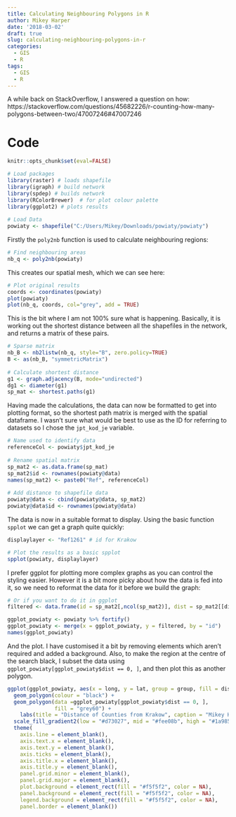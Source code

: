 ```yaml
---
title: Calculating Neighbouring Polygons in R
author: Mikey Harper
date: '2018-03-02'
draft: true
slug: calculating-neighbouring-polygons-in-r
categories:
  - GIS
  - R
tags:
  - GIS
  - R
---
```


A while back on StackOverflow, I answered a question on how: https://stackoverflow.com/questions/45682226/r-counting-how-many-polygons-between-two/47007246#47007246

# Code

```r
knitr::opts_chunk$set(eval=FALSE)
```


```r
# Load packages
library(raster) # loads shapefile
library(igraph) # build network
library(spdep) # builds network
library(RColorBrewer)  # for plot colour palette
library(ggplot2) # plots results
    
# Load Data
powiaty <- shapefile("C:/Users/Mikey/Downloads/powiaty/powiaty")
```

Firstly the `poly2nb` function is used to calculate neighbouring regions:

```r
# Find neighbouring areas
nb_q <- poly2nb(powiaty)
```

This creates our spatial mesh, which we can see here:

```r
# Plot original results
coords <- coordinates(powiaty)
plot(powiaty)
plot(nb_q, coords, col="grey", add = TRUE)
```

This is the bit where I am not 100% sure what is happening. Basically, it is working out the shortest distance between all the shapefiles in the network, and returns a matrix of these pairs.

```r
# Sparse matrix
nb_B <- nb2listw(nb_q, style="B", zero.policy=TRUE)
B <- as(nb_B, "symmetricMatrix")
    
# Calculate shortest distance
g1 <- graph.adjacency(B, mode="undirected")
dg1 <- diameter(g1)
sp_mat <- shortest.paths(g1)
```

Having made the calculations, the data can now be formatted to get into plotting format, so the shortest path matrix is merged with the spatial dataframe.
I wasn't sure what would be best to use as the ID for referring to datasets so I chose the `jpt_kod_je` variable. 

```r
# Name used to identify data
referenceCol <- powiaty$jpt_kod_je
  
# Rename spatial matrix
sp_mat2 <- as.data.frame(sp_mat)
sp_mat2$id <- rownames(powiaty@data)
names(sp_mat2) <- paste0("Ref", referenceCol)
          
# Add distance to shapefile data
powiaty@data <- cbind(powiaty@data, sp_mat2)
powiaty@data$id <- rownames(powiaty@data)
```

The data is now in a suitable format to display. Using the basic function `spplot` we can get a graph quite quickly:

```r

displaylayer <- "Ref1261" # id for Krakow

# Plot the results as a basic spplot
spplot(powiaty, displaylayer)

```

I prefer ggplot for plotting more complex graphs as you can control the styling easier. However it is a bit more picky about how the data is fed into it, so we need to reformat the data for it before we build the graph:

```r
# Or if you want to do it in ggplot
filtered <- data.frame(id = sp_mat2[,ncol(sp_mat2)], dist = sp_mat2[[displaylayer]]) 

ggplot_powiaty <- powiaty %>% fortify()
ggplot_powiaty <- merge(x = ggplot_powiaty, y = filtered, by = "id")
names(ggplot_powiaty)
```

And the plot. I have customised it a bit by removing elements which aren't required and added a background. Also, to make the region at the centre of the search black, I subset the data using `ggplot_powiaty[ggplot_powiaty$dist == 0, ]`, and then plot this as another polygon.

```r
ggplot(ggplot_powiaty, aes(x = long, y = lat, group = group, fill = dist)) +
  geom_polygon(colour = "black") +
  geom_polygon(data =ggplot_powiaty[ggplot_powiaty$dist == 0, ],
               fill = "grey60") +
    labs(title = "Distance of Counties from Krakow", caption = "Mikey Harper") +
  scale_fill_gradient2(low = "#d73027", mid = "#fee08b", high = "#1a9850", midpoint = 10) +
  theme(
    axis.line = element_blank(),
    axis.text.x = element_blank(),
    axis.text.y = element_blank(),
    axis.ticks = element_blank(),
    axis.title.x = element_blank(),
    axis.title.y = element_blank(),
    panel.grid.minor = element_blank(),
    panel.grid.major = element_blank(),
    plot.background = element_rect(fill = "#f5f5f2", color = NA), 
    panel.background = element_rect(fill = "#f5f5f2", color = NA), 
    legend.background = element_rect(fill = "#f5f5f2", color = NA),
    panel.border = element_blank())
```



